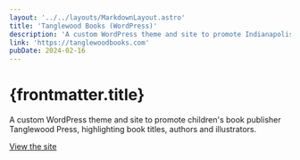 ```yaml
---
layout: '../../layouts/MarkdownLayout.astro'
title: 'Tanglewood Books (WordPress)'
description: 'A custom WordPress theme and site to promote Indianapolis book publisher Tanglewood Press.'
link: 'https://tanglewoodbooks.com'
pubDate: 2024-02-16
---
```


# {frontmatter.title}

A custom WordPress theme and site to promote children's book publisher Tanglewood Press, highlighting book titles, authors and illustrators.

<a href={frontmatter.link} class="button" target="_blank">View the site</a>
